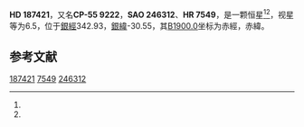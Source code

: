{{Starbox begin
| name = HD 187421
}}
{{Starbox observe
| epoch = [[J2000.0|J2000.0]]
| constell = {{星座名待查}}<ref name=SIMBAD>{{cite web
 | url=http://simbad.u-strasbg.fr/simbad/sim-id?Ident=HR+7549
 | title =Pulsating variable Star
 | publisher=Centre de Données astronomiques de Strasbourg
 | work=SIMBAD
 | accessdate=2012-07-13}}</ref><ref name=DATA>{{cite web
 | url=http://vizier.u-strasbg.fr/viz-bin/VizieR-5?-out.add=.&-source=5050&-corr=PK=HR&-out.max=9999&HR=7549
 | title=VizieR Detailed Page
 | accessdate=2012-07-13
 | archive-date=2016-03-05
 | archive-url=https://web.archive.org/web/20160305004252/http://vizier.u-strasbg.fr/viz-bin/VizieR-5?-out.add=.&-source=5050&-corr=PK=HR&-out.max=9999&HR=7549
 | dead-url=no
 }}</ref>
| 星官 = 
| ra = {{RA|19|52|39}}<ref name=SIMBAD /><ref name=DATA />
| dec = {{DEC|-54|58|36}}<ref name=SIMBAD /><ref name=DATA />
| appmag_v = 6.5<ref name=SIMBAD /><ref name=DATA />
}}
{{Starbox character
| class = A2V<ref name=SIMBAD /><ref name=DATA />
| b-v = 0.1<ref name=SIMBAD /><ref name=DATA />
| u-b = 0.12<ref name=SIMBAD /><ref name=DATA />
| r-i = <ref name=SIMBAD /><ref name=DATA />
| variable = 
}}
{{Starbox astrometry
| radial_v = 0.12
| prop_mo_ra = -22
| parallax = 
| p_error = 
}}
{{Starbox catalog
| names =CP-55 9222，[[SAO星表|SAO]] 246312，[[HD星表|HD]] 187421，[[HR星表|HR]] 7549}}
{{Starbox reference |Simbad=HR+7549}}
{{Starbox end}}

'''HD 187421'''，又名'''CP-55 9222'''，'''SAO 246312'''、'''HR 7549'''，是一颗恒星<ref name=SIMBAD /><ref name=DATA />，视星等为6.5，位于[[銀道座標系|銀經]]342.93，[[銀道座標系|銀緯]]-30.55，其[[B1900.0|B1900.0]]坐标为赤經{{RA|19|44|41}}，赤緯{{DEC|-55|-30.55|51}}。

== 参考文献 ==
{{reflist}}

{{star-stub}}

[[Category:HD和HDE天體|187421]]
[[Category:HR天體|7549]]
[[Category:SAO天體|246312]]